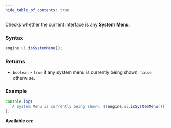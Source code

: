 ```yaml
---
hide_table_of_contents: true
---
```



Checks whether the current interface is any **System Menu**.

### Syntax

```js
engine.ui.isSystemMenu();
```

### Returns

- `boolean` - `true` if any system menu is currently being shown, `false` otherwise.

### Example

```js
console.log(
  `A System Menu is currently being shown: ${engine.ui.isSystemMenu()}`,
);
```

**Available on:** <ClientTag />
